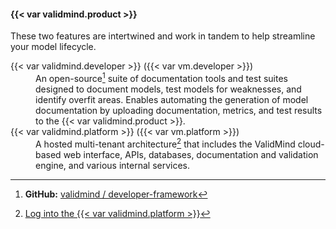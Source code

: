 #### {{< var validmind.product >}}

These two features are intertwined and work in tandem to help streamline your model lifecycle.

<span id="framework">{{< var validmind.developer >}} ({{< var vm.developer >}})</span>
: An open-source^[**GitHub:** [validmind / developer-framework](https://github.com/validmind/developer-framework/)] suite of documentation tools and test suites designed to document models, test models for weaknesses, and identify overfit areas. Enables automating the generation of model documentation by uploading documentation, metrics, and test results to the {{< var validmind.product >}}.

<span id="platform">{{< var validmind.platform >}} ({{< var vm.platform >}})</span>
: A hosted multi-tenant architecture^[[Log into the {{< var validmind.platform >}}](/guide/configuration/log-in-to-validmind.qmd)] that includes the ValidMind cloud-based web interface, APIs, databases, documentation and validation engine, and various internal services. 
